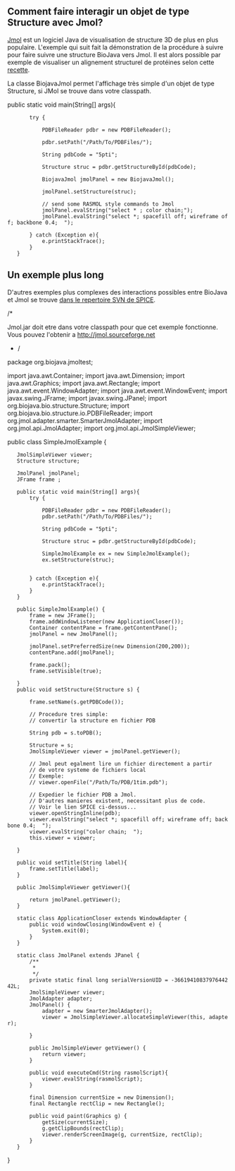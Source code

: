 ==Comment faire interagir un objet de type Structure avec Jmol?==

[http://jmol.sourceforge.net Jmol] est un logiciel Java de visualisation de structure 3D de plus en plus populaire. L'exemple qui suit fait la d&eacute;monstration de la proc&eacute;dure &agrave; suivre pour faire suivre une structure BioJava vers Jmol. Il est alors possible par exemple de visualiser un alignement structurel de protéines selon cette [[BioJava:CookbookFrench:PDB:Align|recette]].

La classe BiojavaJmol permet l'affichage très simple d'un objet de type Structure, si JMol se trouve dans votre classpath.

<java>
public static void main(String[] args){
		try {

			PDBFileReader pdbr = new PDBFileReader();   
			
			pdbr.setPath("/Path/To/PDBFiles/");

			String pdbCode = "5pti";

			Structure struc = pdbr.getStructureById(pdbCode);

			BiojavaJmol jmolPanel = new BiojavaJmol();
			
			jmolPanel.setStructure(struc);
			
			// send some RASMOL style commands to Jmol
			jmolPanel.evalString("select * ; color chain;");
			jmolPanel.evalString("select *; spacefill off; wireframe off; backbone 0.4;  ");

		} catch (Exception e){
			e.printStackTrace();
		}
	}
</java>

== Un exemple plus long ==

D'autres exemples plus complexes des interactions possibles entre BioJava et Jmol se trouve [http://www.derkholm.net/svn/repos/spice/trunk/src/org/biojava/spice/jmol/ dans le repertoire SVN de SPICE].

<java>
/* 

Jmol.jar doit etre dans votre classpath 
pour que cet exemple fonctionne. 
Vous pouvez l'obtenir a http://jmol.sourceforge.net

*/
package org.biojava.jmoltest;

import java.awt.Container;
import java.awt.Dimension;
import java.awt.Graphics;
import java.awt.Rectangle;
import java.awt.event.WindowAdapter;
import java.awt.event.WindowEvent;
import javax.swing.JFrame;
import javax.swing.JPanel;
import org.biojava.bio.structure.Structure;
import org.biojava.bio.structure.io.PDBFileReader;
import org.jmol.adapter.smarter.SmarterJmolAdapter;
import org.jmol.api.JmolAdapter;
import org.jmol.api.JmolSimpleViewer;


public class SimpleJmolExample {
    JmolSimpleViewer viewer;
    Structure structure; 

    JmolPanel jmolPanel;
    JFrame frame ;

    public static void main(String[] args){
        try {

            PDBFileReader pdbr = new PDBFileReader();          
            pdbr.setPath("/Path/To/PDBFiles/");

            String pdbCode = "5pti";

            Structure struc = pdbr.getStructureById(pdbCode);

            SimpleJmolExample ex = new SimpleJmolExample();
            ex.setStructure(struc);
           
            
        } catch (Exception e){
            e.printStackTrace();
        }
    }


    public SimpleJmolExample() {
        frame = new JFrame();
        frame.addWindowListener(new ApplicationCloser());
        Container contentPane = frame.getContentPane();
        jmolPanel = new JmolPanel();
   
        jmolPanel.setPreferredSize(new Dimension(200,200));
        contentPane.add(jmolPanel);

        frame.pack();
        frame.setVisible(true); 

    }
    public void setStructure(Structure s) {
        
        frame.setName(s.getPDBCode());

        // Procedure tres simple:
        // convertir la structure en fichier PDB
  
        String pdb = s.toPDB();
       
        Structure = s;
        JmolSimpleViewer viewer = jmolPanel.getViewer();

        // Jmol peut egalment lire un fichier directement a partir
        // de votre systeme de fichiers local
        // Exemple:
        // viewer.openFile("/Path/To/PDB/1tim.pdb");
  
        // Expedier le fichier PDB a Jmol.
        // D'autres manieres existent, necessitant plus de code. 
        // Voir le lien SPICE ci-dessus...
        viewer.openStringInline(pdb);
        viewer.evalString("select *; spacefill off; wireframe off; backbone 0.4;  ");
        viewer.evalString("color chain;  ");
        this.viewer = viewer;

    }

    public void setTitle(String label){
        frame.setTitle(label);
    }

    public JmolSimpleViewer getViewer(){

        return jmolPanel.getViewer();
    }


    static class ApplicationCloser extends WindowAdapter {
        public void windowClosing(WindowEvent e) {
            System.exit(0);
        }
    }

    static class JmolPanel extends JPanel {
        /**
         * 
         */
        private static final long serialVersionUID = -3661941083797644242L;
        JmolSimpleViewer viewer;
        JmolAdapter adapter;
        JmolPanel() {
            adapter = new SmarterJmolAdapter();
            viewer = JmolSimpleViewer.allocateSimpleViewer(this, adapter);
            
        }

        public JmolSimpleViewer getViewer() {
            return viewer;
        }

        public void executeCmd(String rasmolScript){
            viewer.evalString(rasmolScript);
        }


        final Dimension currentSize = new Dimension();
        final Rectangle rectClip = new Rectangle();

        public void paint(Graphics g) {
            getSize(currentSize);
            g.getClipBounds(rectClip);
            viewer.renderScreenImage(g, currentSize, rectClip);
        }
    }

}
</java>